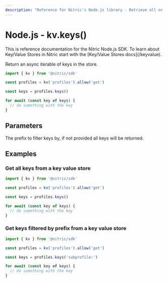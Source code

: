 ```yaml
---
description: "Reference for Nitric's Node.js library - Retrieve all or some of the keys from a value store."
---
```


# Node.js - kv.keys()

<Note>
  This is reference documentation for the Nitric Node.js SDK. To learn about
  Key/Value Stores in Nitric start with the [Key/Value Stores docs](/keyvalue).
</Note>

Return an async iterable of keys in the store.

```javascript
import { kv } from '@nitric/sdk'

const profiles = kv('profiles').allow('get')

const keys = profiles.keys()

for await (const key of keys) {
  // do something with the key
}
```

## Parameters

<Properties>
  <Property name="prefix" type="string">
    The prefix to filter keys by, if not provided all keys will be returned.
  </Property>
</Properties>

## Examples

### Get all keys from a key value store

```javascript
import { kv } from '@nitric/sdk'

const profiles = kv('profiles').allow('get')

const keys = profiles.keys()

for await (const key of keys) {
  // do something with the key
}
```

### Get keys filtered by prefix from a key value store

```javascript
import { kv } from '@nitric/sdk'

const profiles = kv('profiles').allow('get')

const keys = profiles.keys('subprofile:')

for await (const key of keys) {
  // do something with the key
}
```
